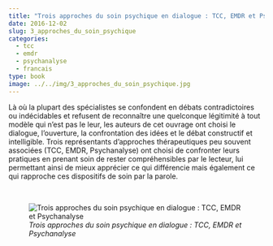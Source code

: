 ```yaml
---
title: "Trois approches du soin psychique en dialogue : TCC, EMDR et Psychanalyse"
date: 2016-12-02
slug: 3_approches_du_soin_psychique
categories:
  - tcc
  - emdr
  - psychanalyse
  - francais
type: book
image: ../../img/3_approches_du_soin_psychique.jpg
---
```


Là où la plupart des spécialistes se confondent en débats contradictoires ou indécidables et refusent de reconnaître une quelconque légitimité à tout modèle qui n’est pas le leur, les auteurs de cet ouvrage ont choisi le dialogue, l’ouverture, la confrontation des idées et le débat constructif et intelligible.
Trois représentants d'approches thérapeutiques peu souvent associées (TCC, EMDR, Psychanalyse) ont choisi de confronter leurs pratiques en prenant soin de rester compréhensibles par le lecteur, lui permettant ainsi de mieux apprécier ce qui différencie mais également ce qui rapproche ces dispositifs de soin par la parole.

<br>

![_Trois approches du soin psychique en dialogue : TCC, EMDR et Psychanalyse_](../../img/3_approches_du_soin_psychique.jpg)
